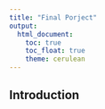 ```yaml
---
title: "Final Porject"
output:
  html_document:
    toc: true
    toc_float: true
    theme: cerulean
---
```


## Introduction ##
